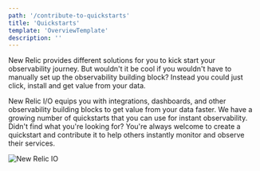 ```yaml
---
path: '/contribute-to-quickstarts'
title: 'Quickstarts'
template: 'OverviewTemplate'
description: ''
---
```


<Intro>

New Relic provides different solutions for you to kick start your observability journey. 
But wouldn't it be cool if you wouldn't have to manually set up the observability building block? Instead you could just click, install and get value from your data.

New Relic I/O equips you with integrations, dashboards, and other observability building blocks to get value from your data faster. We have a growing number of quickstarts that you can use for instant observability.
Didn't find what you're looking for? You're always welcome to create a quickstart and contribute it to help others instantly monitor and observe their services.

![New Relic IO](../../../images/contribute-to-quickstarts/newrelic-io.png)

</Intro>
